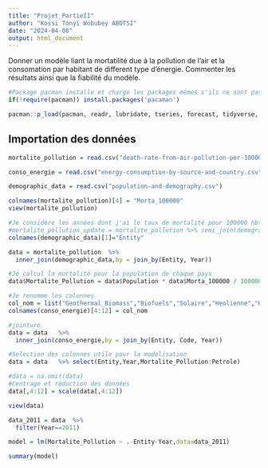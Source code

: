 ```yaml
---
title: "Projet_PartieII"
author: "Kossi Tonyi Wobubey ABOTSI"
date: "2024-04-08"
output: html_document
---
```


Donner un modèle liant la mortatilité due à la pollution de l'air et la consomation par habitant de different type d'énergie. Commenter les résultats ainsi que la fiabilité du modèle.

```r
#Package pacman installe et charge les packages mêmes s'ils ne sont pas dans notre environement de développement.
if(!require(pacman)) install.packages('pacaman')

pacman::p_load(pacman, readr, lubridate, tseries, forecast, tidyverse, plotly,lmtest,car)
```

## Importation des données

```r
mortalite_pollution = read.csv("death-rate-from-air-pollution-per-100000.csv")

conso_energie = read.csv("energy-consumption-by-source-and-country.csv")

demographic_data = read.csv("population-and-demography.csv")

```

```r
colnames(mortalite_pollution)[4] = "Morta_100000"
view(mortalite_pollution)
```

```r
#Je considère les années dont j'ai le taux de mortalité pour 100000 hbts et la population 
#mortalite_pollution_update = mortalite_pollution %>% semi_join(demographic_data,by="Year")
colnames(demographic_data)[1]="Entity"

data = mortalite_pollution  %>% 
  inner_join(demographic_data,by = join_by(Entity, Year))

#Je calcul la mortalité pour la population de chaque pays
data$Mortalite_Pollution = data$Population * data$Morta_100000 / 100000

#Je renomme les colonnes
col_nom = list("Geothermal_Biomass","Biofuels","Solaire","Heolienne","Hydro","Nucleaire","Gaz","Charbon","Petrole")
colnames(conso_energie)[4:12] = col_nom

#jointure
data = data   %>% 
  inner_join(conso_energie,by = join_by(Entity, Code, Year))

#Selection des colonnes utile pour la modelisation 
data = data   %>% select(Entity,Year,Mortalite_Pollution:Petrole)

#data = na.omit(data)
#Centrage et réduction des données
data[,4:12] = scale(data[,4:12])

view(data)
```

```r
data_2011 = data  %>% 
  filter(Year==2011)
```

```r
model = lm(Mortalite_Pollution ~ .-Entity-Year,data=data_2011)

summary(model)
```

